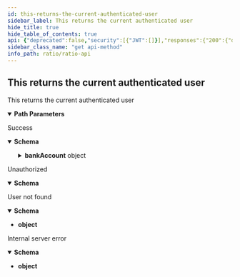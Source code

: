 ```yaml
---
id: this-returns-the-current-authenticated-user
sidebar_label: This returns the current authenticated user
hide_title: true
hide_table_of_contents: true
api: {"deprecated":false,"security":[{"JWT":[]}],"responses":{"200":{"description":"Success","content":{"application/json":{"schema":{"description":"","required":["id","status","email","firstName","lastName","country","phone","nationality","occupation","currency","preferredMfaMethod"],"type":"object","properties":{"id":{"description":"The unique identifier of the user","type":"string"},"createTime":{"description":"The time the user was created","type":"string"},"updateTime":{"description":"The time the user was last updated","type":"string"},"status":{"description":"The status of the user","type":"string","enum":["ONBOARDING","KYC_SUBMITTED","KYC_DECLINED","FLAGGED","ACTIVE"]},"email":{"description":"The email of the user","type":"string"},"firstName":{"description":"The first name of the user","type":"string"},"middleName":{"description":"The middle name of the user","type":"string"},"lastName":{"description":"The last name of the user","type":"string"},"country":{"description":"The country of the user","type":"string"},"phone":{"description":"The phone number of the user","type":"string"},"payrollProvider":{"description":"The payroll provider of the user","type":"string","enum":["OTHER","ADP","WORKDAY","PAYCHEX","GUSTO","MANUAL"]},"nationality":{"description":"The nationality of the user","type":"string"},"occupation":{"description":"The occupation of the user","type":"string"},"currency":{"description":"The fiat currency of the user","type":"string"},"totalAllocation":{"description":"The total payroll allocation of the user","type":"string"},"preferredMfaMethod":{"description":"The preferred MFA method of the user","type":"string","enum":["OTP_SMS","TOTP"]},"accountNumber":{"description":"The Ratio bank account number of the user","type":"string"},"routingNumber":{"description":"The Ratio bank routing number of the user","type":"string"},"bankAccount":{"description":"The bank account of the user","required":["name","mask"],"type":"object","properties":{"name":{"description":"The name of the bank account","type":"string"},"mask":{"description":"The account number mask","type":"string"}}}}}}}},"401":{"description":"Unauthorized","content":{"application/json":{"schema":{"description":"","type":"object","properties":{"message":{"description":"Error message","type":"string"},"createTime":{"description":"Error creation time","type":"string"},"code":{"description":"Error code","type":"string"},"data":{"description":"Error data","type":"object"}}}}}},"404":{"description":"User not found","content":{"application/json":{"schema":{"type":"object"}}}},"500":{"description":"Internal server error","content":{"application/json":{"schema":{"type":"object"}}}}},"parameters":[{"name":"userId","in":"path","description":"The id of the user","required":true,"deprecated":false,"schema":{"type":"string"}}],"tags":["User"],"description":"This returns the current authenticated user","method":"get","path":"/users/{userId}","servers":[{"url":"http://localhost:3001","description":"Local server"},{"url":"https://api.dev.ratio.me","description":"Development server"},{"url":"https://api.staging.ratio.me","description":"Staging server"},{"url":"https://api.ratio.me","description":"Production server"}],"securitySchemes":{"JWT":{"type":"http","scheme":"bearer","bearerFormat":"JWT"}},"info":{"title":"Ratio API","description":"API endpoints and models for using the Ratio service","contact":{"name":"API Support","url":"https://help.ratio.me","email":"support@ratio.me"},"termsOfService":"http://developer.ratio.me/terms/","version":"1.0.0"},"postman":{"name":"This returns the current authenticated user","description":{"type":"text/plain"},"url":{"path":["users",":userId"],"host":["{{baseUrl}}"],"query":[],"variable":[{"disabled":false,"description":{"content":"(Required) The id of the user","type":"text/plain"},"type":"any","value":"","key":"userId"}]},"header":[{"key":"Accept","value":"application/json"}],"method":"GET","auth":{"type":"bearer","bearer":[{"type":"any","value":"<Bearer Token>","key":"token"}]}}}
sidebar_class_name: "get api-method"
info_path: ratio/ratio-api
---
```



## This returns the current authenticated user



This returns the current authenticated user

<details style={{"marginBottom":"1rem"}} data-collapsed={false} open={true}><summary style={{}}><strong>Path Parameters</strong></summary><div><ul><ParamsItem className={"paramsItem"} param={{"name":"userId","in":"path","description":"The id of the user","required":true,"deprecated":false,"schema":{"type":"string"}}}></ParamsItem></ul></div></details><div><ApiTabs><TabItem label={"200"} value={"200"}><div>

Success

</div><div><MimeTabs groupId={"mime-type"}><TabItem label={"application/json"} value={"application/json"}><SchemaTabs groupId={"schema-tabs"}><TabItem label={"Schema"} value={"Schema"}><details style={{}} data-collapsed={false} open={true}><summary style={{"textAlign":"left"}}><strong>Schema</strong></summary><div style={{"textAlign":"left","marginLeft":"1rem"}}></div><ul style={{"marginLeft":"1rem"}}><SchemaItem collapsible={false} name={"id"} required={false} schemaDescription={"The unique identifier of the user"} schemaName={"string"} qualifierMessage={undefined} defaultValue={undefined}></SchemaItem><SchemaItem collapsible={false} name={"createTime"} required={false} schemaDescription={"The time the user was created"} schemaName={"string"} qualifierMessage={undefined} defaultValue={undefined}></SchemaItem><SchemaItem collapsible={false} name={"updateTime"} required={false} schemaDescription={"The time the user was last updated"} schemaName={"string"} qualifierMessage={undefined} defaultValue={undefined}></SchemaItem><SchemaItem collapsible={false} name={"status"} required={false} schemaDescription={"The status of the user"} schemaName={"string"} qualifierMessage={"**Possible values:** [`ONBOARDING`, `KYC_SUBMITTED`, `KYC_DECLINED`, `FLAGGED`, `ACTIVE`]"} defaultValue={undefined}></SchemaItem><SchemaItem collapsible={false} name={"email"} required={false} schemaDescription={"The email of the user"} schemaName={"string"} qualifierMessage={undefined} defaultValue={undefined}></SchemaItem><SchemaItem collapsible={false} name={"firstName"} required={false} schemaDescription={"The first name of the user"} schemaName={"string"} qualifierMessage={undefined} defaultValue={undefined}></SchemaItem><SchemaItem collapsible={false} name={"middleName"} required={false} schemaDescription={"The middle name of the user"} schemaName={"string"} qualifierMessage={undefined} defaultValue={undefined}></SchemaItem><SchemaItem collapsible={false} name={"lastName"} required={false} schemaDescription={"The last name of the user"} schemaName={"string"} qualifierMessage={undefined} defaultValue={undefined}></SchemaItem><SchemaItem collapsible={false} name={"country"} required={false} schemaDescription={"The country of the user"} schemaName={"string"} qualifierMessage={undefined} defaultValue={undefined}></SchemaItem><SchemaItem collapsible={false} name={"phone"} required={false} schemaDescription={"The phone number of the user"} schemaName={"string"} qualifierMessage={undefined} defaultValue={undefined}></SchemaItem><SchemaItem collapsible={false} name={"payrollProvider"} required={false} schemaDescription={"The payroll provider of the user"} schemaName={"string"} qualifierMessage={"**Possible values:** [`OTHER`, `ADP`, `WORKDAY`, `PAYCHEX`, `GUSTO`, `MANUAL`]"} defaultValue={undefined}></SchemaItem><SchemaItem collapsible={false} name={"nationality"} required={false} schemaDescription={"The nationality of the user"} schemaName={"string"} qualifierMessage={undefined} defaultValue={undefined}></SchemaItem><SchemaItem collapsible={false} name={"occupation"} required={false} schemaDescription={"The occupation of the user"} schemaName={"string"} qualifierMessage={undefined} defaultValue={undefined}></SchemaItem><SchemaItem collapsible={false} name={"currency"} required={false} schemaDescription={"The fiat currency of the user"} schemaName={"string"} qualifierMessage={undefined} defaultValue={undefined}></SchemaItem><SchemaItem collapsible={false} name={"totalAllocation"} required={false} schemaDescription={"The total payroll allocation of the user"} schemaName={"string"} qualifierMessage={undefined} defaultValue={undefined}></SchemaItem><SchemaItem collapsible={false} name={"preferredMfaMethod"} required={false} schemaDescription={"The preferred MFA method of the user"} schemaName={"string"} qualifierMessage={"**Possible values:** [`OTP_SMS`, `TOTP`]"} defaultValue={undefined}></SchemaItem><SchemaItem collapsible={false} name={"accountNumber"} required={false} schemaDescription={"The Ratio bank account number of the user"} schemaName={"string"} qualifierMessage={undefined} defaultValue={undefined}></SchemaItem><SchemaItem collapsible={false} name={"routingNumber"} required={false} schemaDescription={"The Ratio bank routing number of the user"} schemaName={"string"} qualifierMessage={undefined} defaultValue={undefined}></SchemaItem><SchemaItem collapsible={true} className={"schemaItem"}><details style={{}}><summary style={{}}><strong>bankAccount</strong><span style={{"opacity":"0.6"}}> object</span></summary><div style={{"marginLeft":"1rem"}}><div style={{"marginTop":".5rem","marginBottom":".5rem"}}>

The bank account of the user

</div><SchemaItem collapsible={false} name={"name"} required={false} schemaDescription={"The name of the bank account"} schemaName={"string"} qualifierMessage={undefined} defaultValue={undefined}></SchemaItem><SchemaItem collapsible={false} name={"mask"} required={false} schemaDescription={"The account number mask"} schemaName={"string"} qualifierMessage={undefined} defaultValue={undefined}></SchemaItem></div></details></SchemaItem></ul></details></TabItem><TabItem label={"Example (from schema)"} value={"Example (from schema)"}><ResponseSamples responseExample={"{\n  \"id\": \"string\",\n  \"createTime\": \"string\",\n  \"updateTime\": \"string\",\n  \"status\": \"ONBOARDING\",\n  \"email\": \"string\",\n  \"firstName\": \"string\",\n  \"middleName\": \"string\",\n  \"lastName\": \"string\",\n  \"country\": \"string\",\n  \"phone\": \"string\",\n  \"payrollProvider\": \"OTHER\",\n  \"nationality\": \"string\",\n  \"occupation\": \"string\",\n  \"currency\": \"string\",\n  \"totalAllocation\": \"string\",\n  \"preferredMfaMethod\": \"OTP_SMS\",\n  \"accountNumber\": \"string\",\n  \"routingNumber\": \"string\",\n  \"bankAccount\": {\n    \"name\": \"string\",\n    \"mask\": \"string\"\n  }\n}"} language={"json"}></ResponseSamples></TabItem></SchemaTabs></TabItem></MimeTabs></div></TabItem><TabItem label={"401"} value={"401"}><div>

Unauthorized

</div><div><MimeTabs groupId={"mime-type"}><TabItem label={"application/json"} value={"application/json"}><SchemaTabs groupId={"schema-tabs"}><TabItem label={"Schema"} value={"Schema"}><details style={{}} data-collapsed={false} open={true}><summary style={{"textAlign":"left"}}><strong>Schema</strong></summary><div style={{"textAlign":"left","marginLeft":"1rem"}}></div><ul style={{"marginLeft":"1rem"}}><SchemaItem collapsible={false} name={"message"} required={false} schemaDescription={"Error message"} schemaName={"string"} qualifierMessage={undefined} defaultValue={undefined}></SchemaItem><SchemaItem collapsible={false} name={"createTime"} required={false} schemaDescription={"Error creation time"} schemaName={"string"} qualifierMessage={undefined} defaultValue={undefined}></SchemaItem><SchemaItem collapsible={false} name={"code"} required={false} schemaDescription={"Error code"} schemaName={"string"} qualifierMessage={undefined} defaultValue={undefined}></SchemaItem><SchemaItem collapsible={false} name={"data"} required={false} schemaDescription={"Error data"} schemaName={"object"} qualifierMessage={undefined} defaultValue={undefined}></SchemaItem></ul></details></TabItem><TabItem label={"Example (from schema)"} value={"Example (from schema)"}><ResponseSamples responseExample={"{\n  \"message\": \"string\",\n  \"createTime\": \"string\",\n  \"code\": \"string\",\n  \"data\": {}\n}"} language={"json"}></ResponseSamples></TabItem></SchemaTabs></TabItem></MimeTabs></div></TabItem><TabItem label={"404"} value={"404"}><div>

User not found

</div><div><MimeTabs groupId={"mime-type"}><TabItem label={"application/json"} value={"application/json"}><SchemaTabs groupId={"schema-tabs"}><TabItem label={"Schema"} value={"Schema"}><details style={{}} data-collapsed={false} open={true}><summary style={{"textAlign":"left"}}><strong>Schema</strong></summary><div style={{"textAlign":"left","marginLeft":"1rem"}}></div><ul style={{"marginLeft":"1rem"}}><li><div><strong>object</strong></div></li></ul></details></TabItem><TabItem label={"Example (from schema)"} value={"Example (from schema)"}><ResponseSamples responseExample={"{}"} language={"json"}></ResponseSamples></TabItem></SchemaTabs></TabItem></MimeTabs></div></TabItem><TabItem label={"500"} value={"500"}><div>

Internal server error

</div><div><MimeTabs groupId={"mime-type"}><TabItem label={"application/json"} value={"application/json"}><SchemaTabs groupId={"schema-tabs"}><TabItem label={"Schema"} value={"Schema"}><details style={{}} data-collapsed={false} open={true}><summary style={{"textAlign":"left"}}><strong>Schema</strong></summary><div style={{"textAlign":"left","marginLeft":"1rem"}}></div><ul style={{"marginLeft":"1rem"}}><li><div><strong>object</strong></div></li></ul></details></TabItem><TabItem label={"Example (from schema)"} value={"Example (from schema)"}><ResponseSamples responseExample={"{}"} language={"json"}></ResponseSamples></TabItem></SchemaTabs></TabItem></MimeTabs></div></TabItem></ApiTabs></div>
      